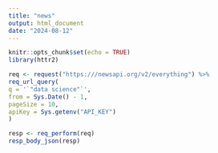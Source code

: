 ```yaml
---
title: "news"
output: html_document
date: "2024-08-12"
---
```


```r
knitr::opts_chunk$set(echo = TRUE)
library(httr2)
```

```r
req <- request("https:///newsapi.org/v2/everything") %>%
req_url_query(
q = '`"data science"`',
from = Sys.Date() - 1,
pageSize = 10,
apiKey = Sys.getenv("API_KEY")
)

resp <- req_perform(req)
resp_body_json(resp)
```